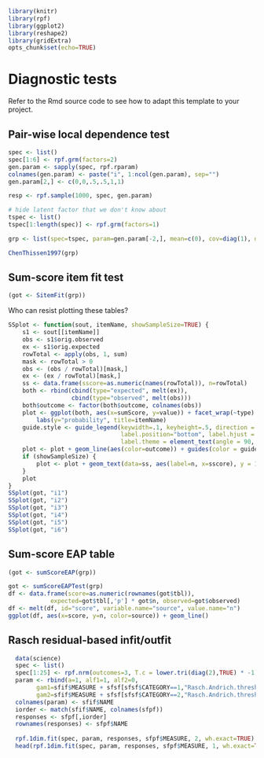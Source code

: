 <!--
%\VignetteEngine{knitr::knitr}
%\VignetteIndexEntry{Item Factor Analysis diagnostics (HTML)}
-->

```r
library(knitr)
library(rpf)
library(ggplot2)
library(reshape2)
library(gridExtra)
opts_chunk$set(echo=TRUE)
```

# Diagnostic tests

Refer to the Rmd source code to see how to adapt this
template to your project.

## Pair-wise local dependence test

```r
spec <- list()
spec[1:6] <- rpf.grm(factors=2)
gen.param <- sapply(spec, rpf.rparam)
colnames(gen.param) <- paste("i", 1:ncol(gen.param), sep="")
gen.param[2,] <- c(0,0,.5,.5,1,1)

resp <- rpf.sample(1000, spec, gen.param)

# hide latent factor that we don't know about
tspec <- list()
tspec[1:length(spec)] <- rpf.grm(factors=1)

grp <- list(spec=tspec, param=gen.param[-2,], mean=c(0), cov=diag(1), data=resp)

ChenThissen1997(grp)
```

## Sum-score item fit test

```r
(got <- SitemFit(grp))
```

Who can resist plotting these tables?

```r
SSplot <- function(sout, itemName, showSampleSize=TRUE) {
    s1 <- sout[[itemName]]
    obs <- s1$orig.observed
    ex <- s1$orig.expected
    rowTotal <- apply(obs, 1, sum)
    mask <- rowTotal > 0
    obs <- (obs / rowTotal)[mask,]
    ex <- (ex / rowTotal)[mask,]
    ss <- data.frame(sscore=as.numeric(names(rowTotal)), n=rowTotal)
    both <- rbind(cbind(type="expected", melt(ex)),
                  cbind(type="observed", melt(obs)))
    both$outcome <- factor(both$outcome, colnames(obs))
    plot <- ggplot(both, aes(x=sumScore, y=value)) + facet_wrap(~type) + ylim(0,1) +
        labs(y="probability", title=itemName)
    guide.style <- guide_legend(keywidth=.1, keyheight=.5, direction = "horizontal", title.position = "top",
                                label.position="bottom", label.hjust = 0.5, label.vjust = .5,
                                label.theme = element_text(angle = 90, size=8))
    plot <- plot + geom_line(aes(color=outcome)) + guides(color = guide.style)
    if (showSampleSize) {
        plot <- plot + geom_text(data=ss, aes(label=n, x=sscore), y = 1, size=2, angle=90)
    }
    plot
}
SSplot(got, "i1")
SSplot(got, "i2")
SSplot(got, "i3")
SSplot(got, "i4")
SSplot(got, "i5")
SSplot(got, "i6")
```

## Sum-score EAP table

```r
(got <- sumScoreEAP(grp))
```

```r
got <- sumScoreEAPTest(grp)
df <- data.frame(score=as.numeric(rownames(got$tbl)),
            expected=got$tbl[,'p'] * got$n, observed=got$observed)
df <- melt(df, id="score", variable.name="source", value.name="n")
ggplot(df, aes(x=score, y=n, color=source)) + geom_line()
```

## Rasch residual-based infit/outfit

```r
  data(science)
  spec <- list()
  spec[1:25] <- rpf.nrm(outcomes=3, T.c = lower.tri(diag(2),TRUE) * -1)
  param <- rbind(a=1, alf1=1, alf2=0,
        gam1=sfif$MEASURE + sfsf[sfsf$CATEGORY==1,"Rasch.Andrich.threshold.MEASURE"],
        gam2=sfif$MEASURE + sfsf[sfsf$CATEGORY==2,"Rasch.Andrich.threshold.MEASURE"])
  colnames(param) <- sfif$NAME
  iorder <- match(sfif$NAME, colnames(sfpf))
  responses <- sfpf[,iorder]
  rownames(responses) <- sfpf$NAME
  
  rpf.1dim.fit(spec, param, responses, sfpf$MEASURE, 2, wh.exact=TRUE)
  head(rpf.1dim.fit(spec, param, responses, sfpf$MEASURE, 1, wh.exact=TRUE))
```

